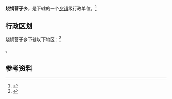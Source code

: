 {{中国乡级行政区|21/13/22/211/000}}

'''烧锅营子乡'''，是{{PRC admin/fullname|21/13/22/211/000|3}}下辖的一个[[乡镇|乡镇]]级行政单位。<ref>{{PRC admin/ref sgc|{{PRC admin/parent|21/13/22/211/000}}}}</ref>

== 行政区划 ==

烧锅营子乡下辖以下地区：<ref>{{PRC admin/ref sgc|21/13/22/211/000}}</ref>

{{PRC admin/children|21/13/22/211/000}}。

== 参考资料 ==

{{reflist}}

{{辽宁行政区划小作品}}
{{PRC admin/navcat|21/13/22/211/000}}